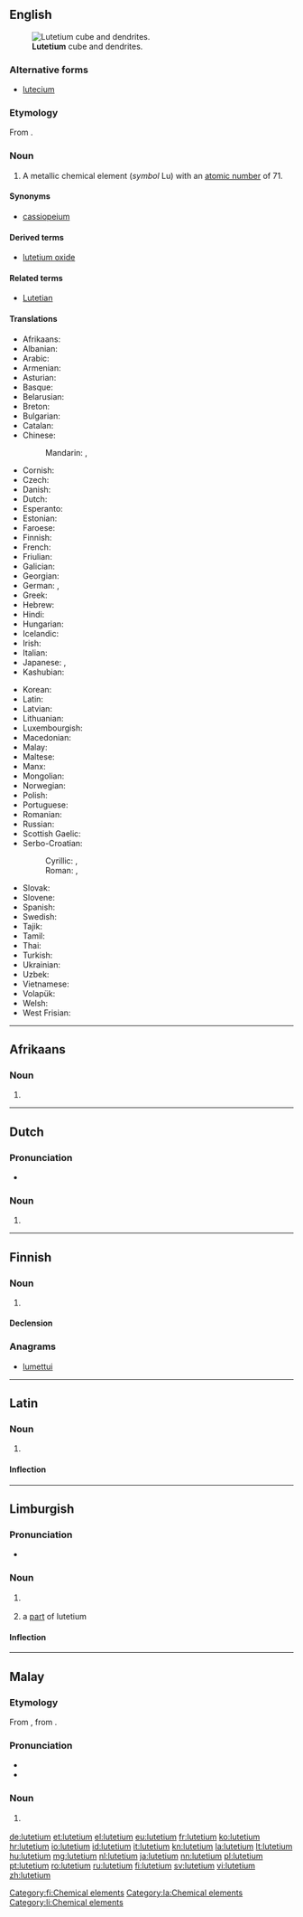 {{also|Lutetium}}
==English==
{{elements|Lu|ytterbium|Yb|hafnium|Hf}}
[[File:Lutetium sublimed dendritic and 1cm3 cube.jpg|thumb|'''Lutetium''' cube and dendrites.]]

===Alternative forms===
* [[lutecium]] {{qualifier|no longer used after 1949, when '''lutetium''' was made the official spelling}}

===Etymology===
From {{etyl|la|en}} {{term|Lutetia||[[Paris]], the capital of France|lang=la}}.

===Noun===
{{en-noun|-}}
{{wikipedia}}

# A metallic chemical element (''symbol'' Lu) with an [[atomic number]] of 71.

====Synonyms====
* [[cassiopeium]] {{qualifier|name proposed by {{w|Carl Auer von Welsbach|Baron Carl Auer von Welsbach}}, one of the discoverers of lutetium, but rejected}}

====Derived terms====
* [[lutetium oxide]]

====Related terms====
* [[Lutetian]]

====Translations====
{{trans-top|chemical element with atomic number of 71}}
* Afrikaans: {{t|af|lutetium}}
* Albanian: {{t|sq|lutec}}
* Arabic: {{t|ar|لوتيتيوم|m|tr=lutítyum}}
* Armenian: {{t|hy|լուտեցիում|tr=lutecʿium}}
* Asturian: {{t|ast|luteciu|m}}
* Basque: {{t|eu|lutezioa}}
* Belarusian: {{t|be|лютэцый|m|tr=ljutétsyj}}
* Breton: {{t|br|lutesiom}}
* Bulgarian: {{t|bg|лутеций|m|tr=lutétsij}}
* Catalan: {{t|ca|luteci|m}}
* Chinese:
*: Mandarin: {{t+|cmn|镥}}, {{t+|cmn|鎦|tr=lǔ}}
* Cornish: {{t|kw|lutetyum}}
* Czech: {{t+|cs|lutecium}}
* Danish: {{t|da|lutetium}}
* Dutch: {{t+|nl|lutetium|n}}
* Esperanto: {{t|eo|lutecio}}
* Estonian: {{t|et|luteetsium}}
* Faroese: {{t|fo|lutetium}}
* Finnish: {{t+|fi|lutetium}}
* French: {{t+|fr|lutécium|m}}
* Friulian: {{t|fur|lutezi}}
* Galician: {{t+|gl|lutecio|m}}
* Georgian: {{t|ka|ლუტეციუმი|tr=lutetsiumi|sc=Geor}}
* German: {{t+|de|Lutetium|n}}, {{t|de|Cassiopeium|n}} {{qualifier|obsolete}}
* Greek: {{t|el|λουτέτσιο|n|tr=loutétsio}}
* Hebrew: {{t+|he|לוטטיום|tr=lutetyum}}
* Hindi: {{t|hi|निर्वर्णला|tr=nirvarnalaa|sc=Deva}}
* Hungarian: {{t+|hu|lutécium}}
* Icelandic: {{t|is|lútesín}}
* Irish: {{t|ga|lúitéitiam}}
* Italian: {{t+|it|lutezio|m}}
* Japanese: {{t+|ja|ルテチウム|tr=rutechiumu}}, {{t|ja|鎦|sc=Jpan}}
* Kashubian: {{t|csb|lutet}}
{{trans-mid}}
* Korean: {{t+|ko|루테튬|tr=rutetyum}}
* Latin: {{t+|la|lutetium}}
* Latvian: {{t|lv|lutēcijs}}
* Lithuanian: {{t|lt|liutecis}}
* Luxembourgish: {{t|lb|Lutetium}}
* Macedonian: {{t|mk|лутециум|tr=lutétsium|m}}
* Malay: {{t|ms|lutetium}}
* Maltese: {{t|mt|lutizjum}}
* Manx: {{t|gv|lootaiçhum}}
* Mongolian: {{t|mn|лйутеци|tr=lyutetsi}}
* Norwegian: {{t|no|lutetium}}
* Polish: {{t+|pl|lutet|m}}
* Portuguese: {{t+|pt|lutécio|m}}
* Romanian: {{t+|ro|lutețiu|n}}
* Russian: {{t+|ru|лютеций|m|tr=ljutétsij}}
* Scottish Gaelic: {{t|gd|luitèitiam}}
* Serbo-Croatian:
*: Cyrillic: {{t|sh|лутециj|m}}, {{t|sh|лутециjум|m}}
*: Roman: {{t|sh|lutecij|m}}, {{t|sh|lutecijum|m}}
* Slovak: {{t|sk|lutecium}}
* Slovene: {{t+|sl|lutecij}}
* Spanish: {{t+|es|lutecio|m}}
* Swedish: {{t+|sv|lutetium}}
* Tajik: {{t|tg|lyuteci'}}
* Tamil: {{t|ta|மிளிரியம்|tr=miLiriyam}}
* Thai: {{t|th|ลูทีเชียม|tr=lūthīchiam}}
* Turkish: {{t+|tr|lütesyum}}
* Ukrainian: {{t|uk|лютецiй|tr=ljutétsij|m}}
* Uzbek: {{t|uz|лютеций|tr=lyutetsiy}}
* Vietnamese: {{t|vi|Luteti}}
* Volapük: {{t+|vo|lutetin}}
* Welsh: {{t+|cy|lwtetiwm}}
* West Frisian: {{t|fy|lutetium}}
{{trans-bottom}}

----

==Afrikaans==
{{elements|Lu|ytterbium|Yb|hafnium|Hf|lang=af}}

===Noun===
{{af-noun|-}}

# {{l|en|lutetium}}

----

==Dutch==
{{wikipedia|lang=nl}}
{{elements|Lu|ytterbium|Yb|hafnium|Hf|lang=nl}}

===Pronunciation===
* {{audio|Nl-lutetium.ogg|Audio}}

===Noun===
{{nl-noun|n|-|-}}

# {{l|en|lutetium}}

----

==Finnish==
{{wikipedia|lang=fi}}

===Noun===
{{fi-noun}}

# {{l|en|lutetium}}

====Declension====
{{fi-decl-risti|lutetium|i=0}}

===Anagrams===
* [[lumettui#Finnish|lumettui]]

[[Category:fi:Chemical elements]]

----

==Latin==
{{wikipedia|lang=la}}

===Noun===
{{la-noun|lutetium|lutetii|lutetiī|n|second}}

# {{l|en|lutetium}}

====Inflection====
{{la-decl-2nd-N|luteti}}

[[Category:la:Chemical elements]]

----

==Limburgish==

===Pronunciation===
* {{IPA|[ly˧ˈteː˨ʃɔ˧m]|lang=li}}

===Noun===
{{li-noun|g=n}}

# {{context|uncountable|lang=li}} {{l|en|lutetium}}
# a [[part]] of lutetium

====Inflection====
{{li-decl-noun-um|luteti}}

[[Category:li:Chemical elements]]

----

==Malay==
{{wikipedia|lang=ms}}
{{elements|Lu|iterbium|Yb|hafnium|Hf|lang=ms}}

===Etymology===
From {{etyl|en|ms}} {{term|lutetium|lang=en}}, from {{etyl|la|ms}} {{term|Lutetia|lang=la}}.

===Pronunciation===
* {{IPA|[lutetiom]|[lutetiəm]|[lutiʃəm]|lang=ms}}
* {{rhymes|iom|jom|om|lang=ms}}

===Noun===
{{head|ms|noun}}

# {{l|en|lutetium}} {{gloss|chemical element}}

[[de:lutetium]]
[[et:lutetium]]
[[el:lutetium]]
[[eu:lutetium]]
[[fr:lutetium]]
[[ko:lutetium]]
[[hr:lutetium]]
[[io:lutetium]]
[[id:lutetium]]
[[it:lutetium]]
[[kn:lutetium]]
[[la:lutetium]]
[[lt:lutetium]]
[[hu:lutetium]]
[[mg:lutetium]]
[[nl:lutetium]]
[[ja:lutetium]]
[[nn:lutetium]]
[[pl:lutetium]]
[[pt:lutetium]]
[[ro:lutetium]]
[[ru:lutetium]]
[[fi:lutetium]]
[[sv:lutetium]]
[[vi:lutetium]]
[[zh:lutetium]]